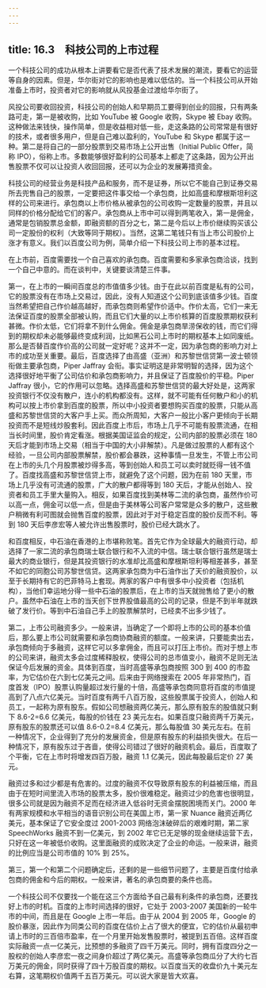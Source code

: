 ```yaml
---
---
---
```

title: 16.3　科技公司的上市过程
---



一个科技公司的成功从根本上讲要看它是否代表了技术发展的潮流，要看它的运营等自身的因素。但是，华尔街对它的影响也是难以低估的。当一个科技公司从开始准备上市时，投资者对它的影响就从风投基金过渡给华尔街了。

风投公司要收回投资，科技公司的创始人和早期员工要得到创业的回报，只有两条路可走，第一是被收购，比如 YouTube 被 Google 收购，Skype 被 Ebay 收购。这种做法来钱快，操作简单，但是收益相对低一些，走这条路的公司常常是有很好的技术，或者很多用户，但是自己难以盈利的，YouTube 和 Skype 都属于这一种。第二是将自己的一部分股票到交易市场上公开出售（Initial Public Offer，简称 IPO），俗称上市。多数能够很好盈利的公司基本上都走了这条路，因为公开出售股票不仅可以让投资人收回回报，还可以为企业的发展筹措资金。

科技公司的经营业务是科技产品和服务，而不是证券，所以它不能自己到证券交易所去兜售自己的股票，一定要把这件事交给一个承包商，比如高盛和摩根斯坦利这样的公司来进行。承包商以上市价格从被承包的公司收购一定数量的股票，并且以同样的价格分配给它们的客户。承包商从上市中可以得到两笔收入，第一是佣金，通常是包销股票总金额，即融资额的百分之七，第二是今后以上市价继续购买该公司一定股份的权利（大致等同于期权）。当然，这第二笔钱只有当上市公司股价上涨才有意义。我们以百度公司为例，简单介绍一下科技公司上市的基本过程。

在上市前，百度需要找一个自己喜欢的承包商。百度需要和多家承包商洽谈，找到一个自己中意的。而在谈判中，关键要谈清楚三件事。

第一，在上市的一瞬间百度总的市值值多少钱。由于在此以前百度是私有的公司，它的股票没有在市场上交易过，因此，没有人知道这个公司到底该值多少钱。百度当然希望把自己作价越高越好，而承包商则希望作价适中。作价太高，它们一来无法保证百度的股票全部被认购，而且它们大量的以上市价核算的百度股票期权获利甚微。作价太低，它们将拿不到什么佣金。佣金是承包商旱涝保收的钱，而它们得到的期权却未必能够最终变成利润，比如黑石公司上市时的期权基本上如同废纸。那么是否替百度作价高的公司就一定好呢？这并不一定，因为承包商的影响力对上市的成功至关重要。最后，百度选择了由高盛（亚洲）和苏黎世信贷第一波士顿领衔做主要承包商，Piper Jaffray 会衔。事实证明这是非常明智的选择，因为这个选择很好地平衡了公司估价和承包商影响力，并且保证了百度股价的平稳。Piper Jaffray 很小，它的作用可以忽略。选择高盛和苏黎世信贷的最大好处是，这两家投资银行不仅没有散户，连小的机构都没有。这样，就不可能有任何散户和小的机构可以按上市价拿到百度的股票，所以中小投资者要想购买百度的股票，只能从高盛和苏黎世信贷的大客户手上买。而众所周知，大客户一般比小客户更倾向于长期投资而不是短线炒股套利。因此百度上市后，市场上几乎不可能有股票流通，在相当长时间里，股价肯定看涨。根据美国证监会的规定，公司内部的股票必须在 180 天后才能到市场上交易（相当于中国的大小非解禁）。凡是做过股票的人都有这个经验，一旦公司内部股票解禁，股价都会暴跌，这种事情一旦发生，不管上市公司在上市的头几个月股票被炒得多高，等到创始人和员工可以卖时就贬得一钱不值了。百度找高盛和苏黎世信贷上市，就避免了这个问题，因为在前 180 天里，市场上几乎没有可流通的股票，广大的散户都得等到 180 天后，才能从创始人、投资者和员工手里大量购入。相反，如果百度找到美林等二流的承包商，虽然作价可以高一点，佣金可以低一点，但是由于美林等公司客户常常是众多的散户，这些散户稍微有利可图就会抛售百度的股票，因此对于对于稳定百度的股价反而不利。等到 180 天后李彦宏等人被允许出售股票时，股价已经大跳水了。

和百度相反，中石油在香港的上市堪称败笔。首先它作为全球最大的融资行动，却选择了一家二流的承包商瑞士联合银行和不入流的中信。瑞士联合银行虽然是瑞士最大的商业银行，但是其投资银行的水准却比高盛和摩根斯坦利等相差甚多，甚至不如它的同胞公司苏黎世信贷。这两家承包商为中石油作出了天价的融资股价，以至于长期持有它的巴菲特马上套现。两家的客户中有很多中小投资者（包括机构），当他们幸运地分得一些中石油的股票后，在上市的当天就抛售给了更小的散户。虽然中石油在上市的当天创下世界股值最高的公司的记录，但是不到半年就跌破了发行价。等到中石油自己手上的股票解禁时，已经卖不出多少钱了。

第二，上市公司融资多少。一般来讲，当确定了一个即将上市的公司的基本价值后，那么要上市公司就需要和承包商协商融资的额度。一般来讲，只要能卖出去，承包商倾向于多融资，这样它可以多拿佣金，而且可以打压上市价。而对于想上市的公司来讲，融资太多会过度稀释股权，使得公司的总市值变小，融资不足则无法保证今后发展的资金。具体到百度，当时高盛等承包商按照 300 到 400 的市盈率，为它估价在六到七亿美元之间。后来由于网络搜索在 2005 年非常热门，百度首发（IPO）股票认购量超过发行量的十倍，高盛等承包商同意将百度的市值提高到了八点六亿美元。当时百度有两千八百万股，这些股票属于投资人，创始人和员工，一起称为原有股东。假如公司想融资两亿美元，那么原有股东的股值就只剩下 8.6-2=6.6 亿美元，每股的价钱在 23 美元左右。如果百度只融资两千万美元，原有股东的股票还可以值 8.6-0.2=8.4 亿美元，那么每股值 30 美元左右。在前一种情况下，企业得到了充分的发展资金，但是原有股东的利益损失很大。在后一种情况下，原有股东过于吝啬，使得公司错过了很好的融资机会。最后，百度取了个平衡，它在上市时将增发四百万股，融资 1.1 亿美元，因此每股最后定价 27 美元。

融资过多和过少都是有危害的。过度的融资不仅导致原有股东的利益被压缩，而且由于在短时间里流入市场的股票太多，股价很难稳定。融资过少的危害也很明显，很多公司就是因为融资不足而在经济进入低谷时无资金摆脱困境而关门。2000 年有两家规模和水平相当的语音识别公司在美国上市，第一家 Nuance 融资近两亿美元，基本保证了它安全度过 2001-2003 网络泡沫破碎后的艰难时期，第二家 SpeechWorks 融资不到一亿美元，到 2002 年它已无足够的现金继续运营下去，只好在这一年被低价收购。这里面融资的成败决定了企业的命运。一般来讲，融资的比例应当是公司市值的 10% 到 25%。

第三，第一个和第二个问题确定后，还剩的是一些细节问题了，主要是百度付给承包商的佣金和今后的期权。一般来讲，著名的承包商要的条件也高。

一个科技公司不仅要找一个能在这三个方面给予自己最有利条件的承包商，还要找好上市的时机。百度的上市时间选择的很好，它处于 2003-2007 美国新的一轮牛市的中间，而且是在 Google 上市一年后。由于从 2004 到 2005 年，Google 的股价暴涨，因此作为同类公司的百度在估价上占了很大的便宜，它的估价从最初申请上市时的三百倍市盈率，在一个月里开始发售股票时，被提到五百倍。这样百度实际融资一点一亿美元，比预想的多融资了四千万美元。同时，拥有百度四分之一股权的创始人李彦宏一夜之间身价超过了两亿美元。高盛等承包商瓜分了大约七百万美元的佣金，同时获得了四十万股百度的期权。以百度当天的收盘价九十美元左右算，这笔期权价值两千五百万美元。可以说大家是皆大欢喜。